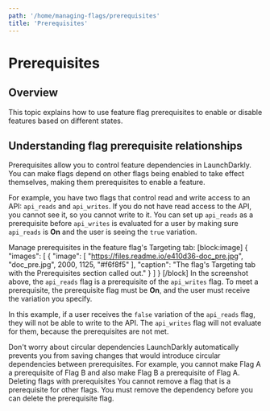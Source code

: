 ```yaml
---
path: '/home/managing-flags/prerequisites'
title: 'Prerequisites'
---
```


# Prerequisites

## Overview

This topic explains how to use feature flag prerequisites to enable or disable features based on different states.

## Understanding flag prerequisite relationships

Prerequisites allow you to control feature dependencies in LaunchDarkly. You can make flags depend on other flags being enabled to take effect themselves, making them prerequisites to enable a feature.

For example, you have two flags that control read and write access to an API: `api_reads` and `api_writes`. If you do not have read access to the API, you cannot see it, so you cannot write to it. You can set up `api_reads` as a prerequisite before `api_writes` is evaluated for a user by making sure `api_reads` is **On** and the user is seeing the `true` variation.

Manage prerequisites in the feature flag's Targeting tab:
[block:image]
{
"images": [
{
"image": [
"https://files.readme.io/e410d36-doc_pre.jpg",
"doc_pre.jpg",
2000,
1125,
"#f6f8f5"
],
"caption": "The flag's Targeting tab with the Prerequisites section called out."
}
]
}
[/block]
In the screenshot above, the `api_reads` flag is a prerequisite of the `api_writes` flag. To meet a prerequisite, the prerequisite flag must be **On**, and the user must receive the variation you specify.

In this example, if a user receives the `false` variation of the `api_reads` flag, they will not be able to write to the API. The `api_writes` flag will not evaluate for them, because the prerequisites are not met.

<Callout intent="info">
  <CalloutTitle>Don't worry about circular dependencies</CalloutTitle>
  <CalloutDescription>
    LaunchDarkly automatically prevents you from saving changes that would introduce circular dependencies between
    prerequisites. For example, you cannot make Flag A a prerequisite of Flag B and also make Flag B a prerequisite of
    Flag A.
  </CalloutDescription>
</Callout>
<Callout intent="alert">
  <CalloutTitle>Deleting flags with prerequisites</CalloutTitle>
  <CalloutDescription>
    You cannot remove a flag that is a prerequisite for other flags. You must remove the dependency before you can
    delete the prerequisite flag.
  </CalloutDescription>
</Callout>

